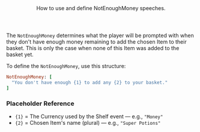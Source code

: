 <Header title="NotEnoughMoney">
  How to use and define NotEnoughMoney speeches.
</Header>

The `NotEnoughMoney` determines what the player will be prompted with when they don't have enough money remaining to add the chosen Item to their basket. This is only the case when none of this Item was added to the basket yet.

<SHSpeeches speech="NotEnoughMoney"/>

To define the `NotEnoughMoney`, use this structure:

```ruby
NotEnoughMoney: [
  "You don't have enough {1} to add any {2} to your basket."
]
```
### Placeholder Reference
- `{1}` = The Currency used by the Shelf event — e.g., `"Money"`
- `{2}` = Chosen Item's name (plural) — e.g., `"Super Potions"`

<ImageWithCaption src="/images/documentation/poke-market/ShelfNotEnoughMoney.png" caption="NotEnoughMoney"/>